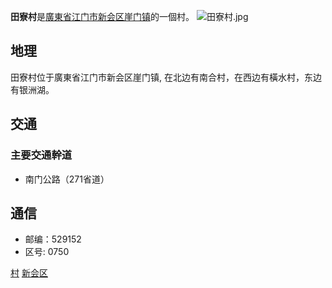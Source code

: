 '''田寮村'''是[[廣東省|廣東省]][[江门市|江门市]][[新会区|新会区]][[崖门镇|崖门镇]]的一個村。
[[File:田寮村.jpg|thumb]]

==地理==
田寮村位于廣東省江门市新会区崖门镇, 在北边有南合村，在西边有橫水村，东边有银洲湖。

==交通==
===主要交通幹道===
*南门公路（271省道）

==通信==
*邮编：529152
*区号: 0750

{{Guangdong-stub}}
[[Category:新会区行政区划|村]]
[[Category:江门行政村|新会区]]